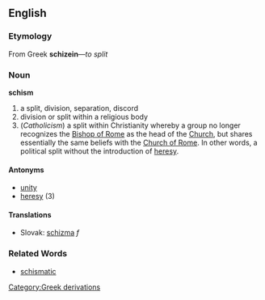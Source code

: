 == English ==
=== Etymology ===
From Greek '''schizein'''&mdash;''to split''
=== Noun ===
'''schism'''
# a split, division, separation, discord
# division or split within a religious body
# (''Catholicism'') a split within Christianity whereby a group no longer recognizes the [[Bishop of Rome]] as the head of the [[Church]], but shares essentially the same beliefs with the [[Church of Rome]]. In other words, a political split without the introduction of [[heresy]].
==== Antonyms ====
* [[unity]]
* [[heresy]] (3)
==== Translations ====
*Slovak: [[schizma]] ''f''
=== Related Words ===
* [[schismatic]]
[[Category:Greek derivations]]